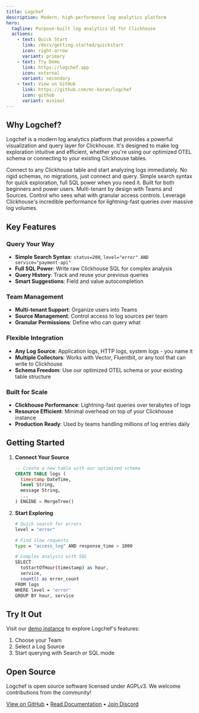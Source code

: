 ```yaml
---
title: Logchef
description: Modern, high-performance log analytics platform
hero:
  tagline: Purpose-built log analytics UI for Clickhouse
  actions:
    - text: Quick Start
      link: /docs/getting-started/quickstart
      icon: right-arrow
      variant: primary
    - text: Try Demo
      link: https://logchef.app
      icon: external
      variant: secondary
    - text: View on GitHub
      link: https://github.com/mr-karan/logchef
      icon: github
      variant: minimal
---
```



## Why Logchef?

Logchef is a modern log analytics platform that provides a powerful visualization and query layer for Clickhouse. It's designed to make log exploration intuitive and efficient, whether you're using our optimized OTEL schema or connecting to your existing Clickhouse tables.

<CardGrid stagger>
  <Card title="Universal Clickhouse UI" icon="document">
    Connect to any Clickhouse table and start analyzing logs immediately. No
    rigid schemas, no migrations, just connect and query.
  </Card>
  <Card title="Dual Query Modes" icon="open-book">
    Simple search syntax for quick exploration, full SQL power when you need it.
    Built for both beginners and power users.
  </Card>
  <Card title="Team-Centric" icon="user">
    Multi-tenant by design with Teams and Sources. Control who sees what with
    granular access controls.
  </Card>
  <Card title="Clickhouse-Powered" icon="rocket">
    Leverage Clickhouse's incredible performance for lightning-fast queries over
    massive log volumes.
  </Card>
</CardGrid>

## Key Features

### Query Your Way

- **Simple Search Syntax**: `status=200`, `level="error" AND service="payment-api"`
- **Full SQL Power**: Write raw Clickhouse SQL for complex analysis
- **Query History**: Track and reuse your previous queries
- **Smart Suggestions**: Field and value autocompletion

### Team Management

- **Multi-tenant Support**: Organize users into Teams
- **Source Management**: Control access to log sources per team
- **Granular Permissions**: Define who can query what

### Flexible Integration

- **Any Log Source**: Application logs, HTTP logs, system logs - you name it
- **Multiple Collectors**: Works with Vector, Fluentbit, or any tool that can write to Clickhouse
- **Schema Freedom**: Use our optimized OTEL schema or your existing table structure

### Built for Scale

- **Clickhouse Performance**: Lightning-fast queries over terabytes of logs
- **Resource Efficient**: Minimal overhead on top of your Clickhouse instance
- **Production Ready**: Used by teams handling millions of log entries daily

## Getting Started

1. **Connect Your Source**

   ```sql
   -- Create a new table with our optimized schema
   CREATE TABLE logs (
     timestamp DateTime,
     level String,
     message String,
     ...
   ) ENGINE = MergeTree()
   ```

2. **Start Exploring**

   ```bash
   # Quick search for errors
   level = "error"

   # Find slow requests
   type = "access_log" AND response_time > 1000

   # Complex analysis with SQL
   SELECT
     toStartOfHour(timestamp) as hour,
     service,
     count() as error_count
   FROM logs
   WHERE level = 'error'
   GROUP BY hour, service
   ```

## Try It Out

Visit our [demo instance](https://logchef.app) to explore Logchef's features:

1. Choose your Team
2. Select a Log Source
3. Start querying with Search or SQL mode

## Open Source

Logchef is open source software licensed under AGPLv3. We welcome contributions from the community!

[View on GitHub](https://github.com/mr-karan/logchef) • [Read Documentation](/docs/getting-started/quickstart) • [Join Discord](https://discord.gg/your-invite-link)
